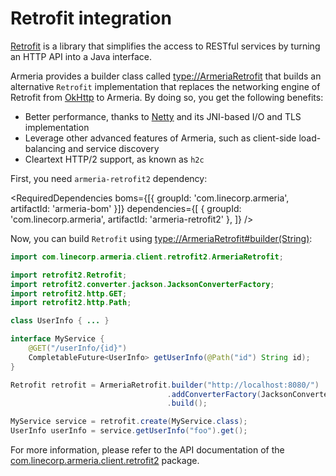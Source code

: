 # Retrofit integration

[Retrofit](https://square.github.io/retrofit/) is a library that simplifies the access to RESTful services
by turning an HTTP API into a Java interface.

Armeria provides a builder class called <type://ArmeriaRetrofit> that builds an alternative
`Retrofit` implementation that replaces the networking engine of Retrofit from [OkHttp](https://square.github.io/okhttp/)
to Armeria. By doing so, you get the following benefits:
- Better performance, thanks to [Netty](https://netty.io/) and its JNI-based I/O and TLS implementation
- Leverage other advanced features of Armeria, such as client-side load-balancing and service discovery
- Cleartext HTTP/2 support, as known as `h2c`

First, you need `armeria-retrofit2` dependency:

<RequiredDependencies
  boms={[{ groupId: 'com.linecorp.armeria', artifactId: 'armeria-bom' }]}
  dependencies={[
    { groupId: 'com.linecorp.armeria', artifactId: 'armeria-retrofit2' },
  ]}
/>

Now, you can build `Retrofit` using <type://ArmeriaRetrofit#builder(String)>:

```java
import com.linecorp.armeria.client.retrofit2.ArmeriaRetrofit;

import retrofit2.Retrofit;
import retrofit2.converter.jackson.JacksonConverterFactory;
import retrofit2.http.GET;
import retrofit2.http.Path;

class UserInfo { ... }

interface MyService {
    @GET("/userInfo/{id}")
    CompletableFuture<UserInfo> getUserInfo(@Path("id") String id);
}

Retrofit retrofit = ArmeriaRetrofit.builder("http://localhost:8080/")
                                   .addConverterFactory(JacksonConverterFactory.create())
                                   .build();

MyService service = retrofit.create(MyService.class);
UserInfo userInfo = service.getUserInfo("foo").get();
```

For more information, please refer to the API documentation of the
[com.linecorp.armeria.client.retrofit2](https://javadoc.io/doc/com.linecorp.armeria/armeria-javadoc/latest/com/linecorp/armeria/client/retrofit2/package-summary.html) package.
